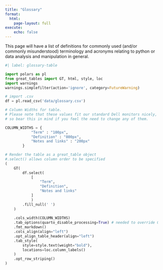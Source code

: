 ```yaml
---
title: "Glossary"
format:
  html:
    page-layout: full
execute:
    echo: false
---
```


This page will have a list of definitions for commonly used (and/or commonly misunderstood) terminology and acronyms relating to python or data analysis and manipulation in general.

<!-- ::: column-screen-inset -->
```python
#| label: glossary-table

import polars as pl
from great_tables import GT, html, style, loc
import warnings
warnings.simplefilter(action='ignore', category=FutureWarning)

# import .csv
df = pl.read_csv('data/glossary.csv')

# Column Widths for table.
# Please note that these values fit our standard Dell monitors nicely,
# so bear this in mind if you feel the need to change any of them.

COLUMN_WIDTHS = {
            "Term" : "100px",
            "Definition" : "800px",
            "Notes and links" : "200px"
        }

# Render the table as a great_table object
#.select() allows column order to be specified
(
    GT(
        df.select(
            [
				"Term",
				"Definition",
				"Notes and links"
            ]
            )
		.fill_null(' ')
    )
    
    .cols_width(COLUMN_WIDTHS)
    .tab_options(quarto_disable_processing=True) # needed to override Quarto's own table formatting
	.fmt_markdown()
    .cols_align(align="left")
    .opt_align_table_header(align="left")
    .tab_style(
        style=style.text(weight="bold"),
        locations=loc.column_labels()
    )
    .opt_row_striping()
)
```
<!-- ::: -->
